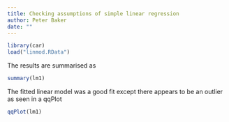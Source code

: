 ```yaml
---
title: Checking assumptions of simple linear regression
author: Peter Baker
date: ""
---
```


```r
library(car)
load("linmod.RData")
```

The results are summarised as
```r
summary(lm1)
```

The fitted linear model was a good fit except there appears to be an
outlier as seen in a qqPlot
```r
qqPlot(lm1)
```

